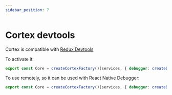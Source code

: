 ```yaml
---
sidebar_position: 7
---
```


# Cortex devtools

Cortex is compatible with [Redux Devtools](https://chromewebstore.google.com/detail/redux-devtools/lmhkpmbekcpmknklioeibfkpmmfibljd?hl=fr,)

To activate it:

```ts
export const Core = createCortexFactory()(services, { debugger: createDebuggerService() });
```

To use remotely, so it can be used with React Native Debugger:

```ts
export const Core = createCortexFactory()(services, { debugger: createDebuggerService({ host: "192.168.1.1", port: 8081 }) });
```
